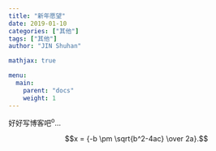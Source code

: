 ```yaml
---
title: "新年愿望"
date: 2019-01-10
categories: ["其他"]
tags: ["其他"]
author: "JIN Shuhan"

mathjax: true

menu:
  main:
    parent: "docs"
    weight: 1
---
```


好好写博客吧^o^...

 $$x = {-b \pm \sqrt{b^2-4ac} \over 2a}.$$

